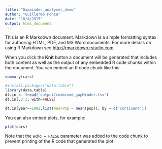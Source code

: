 ```yaml
---
title: "Gapminder_analyses_demo"
author: "Guillermo Ponce"
date: "10/4/2015"
output: html_document
---
```


This is an R Markdown document. Markdown is a simple formatting syntax for authoring HTML, PDF, and MS Word documents. For more details on using R Markdown see <http://rmarkdown.rstudio.com>.

When you click the **Knit** button a document will be generated that includes both content as well as the output of any embedded R code chunks within the document. You can embed an R code chunk like this:

```r
summary(cars)
```

```r
#install.packages("data.table")
library(data.table)
dt.in <- fread('output/combined_gapMinder.tsv')
dt.in[,2:3, with=FALSE]

dt.in[year==2002,list(meanPop = mean(pop)), by = c('continent')]

```

You can also embed plots, for example:
 
```r
plot(cars) 
```

Note that the `echo = FALSE` parameter was added to the code chunk to prevent printing of the R code that generated the plot.
